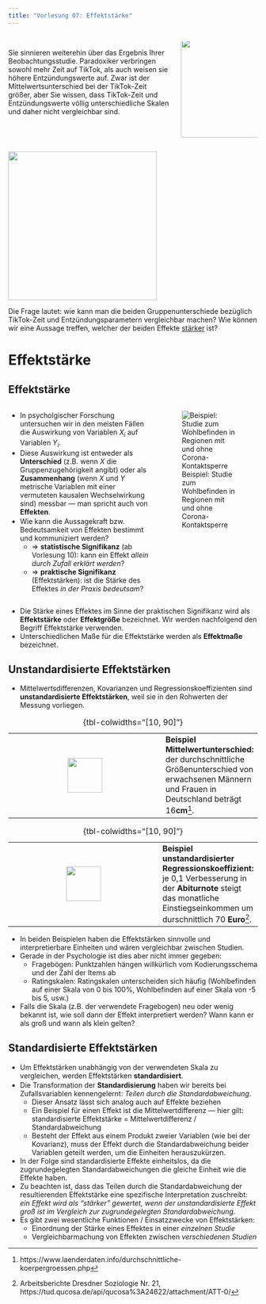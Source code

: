 ```yaml
---
title: "Vorlesung 07: Effektstärke"
---
```


## {.blackslide .center}

<div class="vspace-small"></div>

:::: {.columns}
::: {.column width="68%"}
Sie sinnieren weiterehin über das Ergebnis Ihrer Beobachtungsstudie. Paradoxiker verbringen sowohl mehr Zeit auf TikTok, als auch weisen sie höhere Entzündungswerte auf. Zwar ist der Mittelwertsunterschied bei der TikTok-Zeit größer, aber Sie wissen, dass TikTok-Zeit und Entzündungswerte völlig unterschiedliche Skalen und daher nicht vergleichbar sind. 

:::
::: {.column width="32%"}
::: {.content-hidden when-format="pdf"}
![](images/paradoxia_group_of_scientists.png){.hcenter-image height=200px style="margin-top:-20px !important"}
<!-- Source: Midjourney -->
:::
:::
::::

<div class="vspace-medium"></div>
![](images/paradoxia_histogram_inflammation_mean_std.png){height=300px}

Die Frage lautet: wie kann man die beiden Gruppenunterschiede bezüglich TikTok-Zeit und Entzündungsparametern vergleichbar machen? Wie können wir eine Aussage treffen, welcher der beiden Effekte [stärker]{.underline} ist?


# Effektstärke


<!-- ## Der Forschungsprozess {.hcenter-slide}

```yaml { .animate src="images/scientific_process.svg"}
setup:
    - element: "#results"
      modifier: function() { this.node.style.fill = 'green'; }
    - element: "#resultsbg"
      modifier: function() { this.node.style.fill = '#d8ffe2';}
``` -->

## Effektstärke

:::: {.columns}
::: {.column width="60%"}
:::{.nonincremental}
- In psycholgischer Forschung untersuchen wir in den meisten Fällen die Auswirkung von Variablen $X_i$ auf Variablen $Y_i$.
- Diese Auswirkung ist entweder als **Unterschied** (z.B. wenn $X$ die Gruppenzugehörigkeit angibt) oder als **Zusammenhang** (wenn $X$ und $Y$ metrische Variablen mit einer vermuteten kausalen Wechselwirkung sind) messbar &mdash; man spricht auch von [**Effekten**]{color="navy"}.
:::

:::{style="margin-top: -12px"}
- Wie kann die Aussagekraft bzw. Bedeutsamkeit von Effekten bestimmt und kommuniziert werden?
    - &rArr; **statistische Signifikanz** (ab Vorlesung 10): kann ein Effekt *allein durch Zufall erklärt werden*?
    - &rArr; **praktische Signifikanz** (Effektstärken): ist die Stärke des Effektes *in der Praxis bedeutsam*?
:::    
:::
::: {.column width="40%"}
![Beispiel: Studie zum Wohlbefinden in Regionen mit und ohne Corona-Kontaktsperre](images/mittelwertunterschied.png)
:::
::::

- Die Stärke eines Effektes im Sinne der praktischen Signifikanz wird als [**Effektstärke**]{color="navy"} oder [**Effektgröße**]{color="navy"} bezeichnet. Wir werden nachfolgend den Begriff Effektstärke verwenden.
- Unterschiedlichen Maße für die Effektstärke werden als [**Effektmaße**]{color="navy"} bezeichnet.

## Unstandardisierte Effektstärken

:::{.nonincremental}
- Mittelwertsdifferenzen, Kovarianzen und Regressionskoeffizienten sind [**unstandardisierte Effektstärken**]{color="navy"}, weil sie in den Rohwerten der Messung vorliegen.
:::

<!---  Example --->
::: {.example .fragment}
|||
|:-:|-|
| ![](images/example.png){height=70px} | **Beispiel Mittelwertunterschied:** der durchschnittliche Größenunterschied von erwachsenen Männern und Frauen in Deutschland beträgt 16**cm**^[https://www.laenderdaten.info/durchschnittliche-koerpergroessen.php]. |
: {tbl-colwidths="[10, 90]"}
:::

<div class="vspace-small"></div>

<!---  Example --->
::: {.example .fragment}
|||
|:-:|-|
| ![](images/example.png){height=70px} | **Beispiel unstandardisierter Regressionskoeffizient:** je 0,1 Verbesserung in der **Abiturnote** steigt das monatliche Einstiegseinkommen um durschnittlich 70 **Euro**^[Arbeitsberichte Dresdner Soziologie Nr. 21, https://tud.qucosa.de/api/qucosa%3A24622/attachment/ATT-0/]. |
: {tbl-colwidths="[10, 90]"}
:::

- In beiden Beispielen haben die Effektstärken sinnvolle und interpretierbare Einheiten und wären vergleichbar zwischen Studien.
- Gerade in der Psychologie ist dies aber nicht immer gegeben:
    - Fragebögen: Punktzahlen hängen willkürlich vom Kodierungsschema und der Zahl der Items ab
    - Ratingskalen: Ratingskalen unterscheiden sich häufig (Wohlbefinden auf einer Skala von 0 bis 100%, Wohlbefinden auf einer Skala von -5 bis 5, usw.)
- Falls die Skala (z.B. der verwendete Fragebogen) neu oder wenig bekannt ist, wie soll dann der Effekt interpretiert werden? Wann kann er als groß und wann als klein gelten?    

## Standardisierte Effektstärken

:::{.nonincremental}
- Um Effektstärken unabhängig von der verwendeten Skala zu vergleichen, werden Effektstärken **standardisiert**.
:::

:::{style="margin-top: -12px"}
- Die Transformation der **Standardisierung** haben wir bereits bei Zufallsvariablen kennengelernt: *Teilen durch die Standardabweichung*.
  - Dieser Ansatz lässt sich analog auch auf Effekte beziehen
  - Ein Beispiel für einen Effekt ist die Mittelwertdifferenz &mdash; hier gilt:<br>standardisierte Effektstärke = Mittelwertdifferenz / Standardabweichung
  - Besteht der Effekt aus einem Produkt zweier Variablen (wie bei der Kovarianz), muss der Effekt durch die Standardabweichung beider Variablen geteilt werden, um die Einheiten herauszukürzen.
- In der Folge sind standardisierte Effekte einheitslos, da die zugrundegelegten Standardabweichungen die gleiche Einheit wie die Effekte haben.
- Zu beachten ist, dass das Teilen durch die Standardabweichung der resultierenden Effektstärke eine spezifische Interpretation zuschreibt: *ein Effekt wird als "stärker" gewertet, wenn der unstandardisierte Effekt groß ist im Vergleich zur zugrundegelegten Standardabweichung*.
- Es gibt zwei wesentliche Funktionen / Einsatzzwecke von Effektstärken:
  - Einordnung der Stärke eines Effektes in einer *einzelnen Studie*
  - Vergleichbarmachung von Effekten zwischen *verschiedenen Studien*
:::
